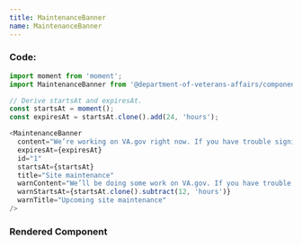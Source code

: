 ```yaml
---
title: MaintenanceBanner
name: MaintenanceBanner
---
```




### Code:
```javascript
import moment from 'moment';
import MaintenanceBanner from '@department-of-veterans-affairs/component-library/MaintenanceBanner'

// Derive startsAt and expiresAt.
const startsAt = moment();
const expiresAt = startsAt.clone().add(24, 'hours');

<MaintenanceBanner
  content="We’re working on VA.gov right now. If you have trouble signing in or using tools, check back after we're finished. Thank you for your patience."
  expiresAt={expiresAt}
  id="1"
  startsAt={startsAt}
  title="Site maintenance"
  warnContent="We’ll be doing some work on VA.gov. If you have trouble signing in or using tools, check back after we're finished. Thank you for your patience."
  warnStartsAt={startsAt.clone().subtract(12, 'hours')}
  warnTitle="Upcoming site maintenance"
/>
```

### Rendered Component
<div className="site-c-reactcomp__rendered">
  <MaintenanceBanner
    content="We’re working on VA.gov right now. If you have trouble signing in or using tools, check back after we're finished. Thank you for your patience."
    expiresAt={moment().add(24, 'hours')}
    id="1"
    startsAt={moment()}
    title="Site maintenance"
    warnContent="We’ll be doing some work on VA.gov. If you have trouble signing in or using tools, check back after we're finished. Thank you for your patience."
    warnStartsAt={moment().subtract(12, 'hours')}
    warnTitle="Upcoming site maintenance"
  />
</div>
